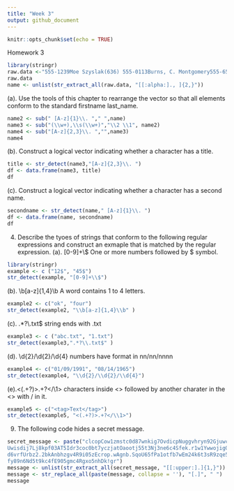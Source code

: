 ```yaml
---
title: "Week 3"
output: github_document
---
```


```r
knitr::opts_chunk$set(echo = TRUE)
```
Homework 3 
```r
library(stringr)
raw.data <-"555-1239Moe Szyslak(636) 555-0113Burns, C. Montgomery555-6542Rev. Timothy Lovejoy555 8904Ned Flanders636-555-3226Simpson, Homer5553642Dr. Julius Hibbert"
raw.data
name <- unlist(str_extract_all(raw.data, "[[:alpha:]., ]{2,}"))
```
(a). Use the tools of this chapter to rearrange the vector so that all elements conform to the standard firstname last_name.
```r
name2 <- sub(" [A-z]{1}\\. "," ",name)
name3 <- sub("(\\w+),\\s(\\w+)","\\2 \\1", name2)
name4 <- sub("[A-z]{2,3}\\. ","",name3)
name4
```
(b). Construct a logical vector indicating whether a character has a title.
```r
title <- str_detect(name3,"[A-z]{2,3}\\. ")
df <- data.frame(name3, title)
df
```
(c). Construct a logical vector indicating whether a character has a second name. 
```r
secondname <- str_detect(name," [A-z]{1}\\. ")
df <- data.frame(name, secondname)
df
```
4. Describe the tyoes of strings that conform to the following regular expressions and construct an exmaple that is matched by the regular expression.
(a). [0-9]+\\$
One or more numbers followed by $ symbol.
```r
library(stringr)
example <- c ("12$", "45$")
str_detect(example, "[0-9]+\\$")
```
(b). \\b[a-z]{1,4}\\b
A word contains 1 to 4 letters.
```r
example2 <- c("ok", "four")
str_detect(example2, "\\b[a-z]{1,4}\\b" )
```
(c). .*?\\.txt$
string ends with .txt
```r
example3 <- c ("abc.txt", "1.txt")
str_detect(example3,".*?\\.txt$" )
```
(d). \\d{2}/\\d{2}/\\d{4}
numbers have format in nn/nn/nnnn
```r
example4 <- c("01/09/1991", "08/14/1965")
str_detect(example4, "\\d{2}/\\d{2}/\\d{4}")
```
(e).<(.+?)>.+?</\\1>
characters inside <> followed by another charater in the <> with / in it.
```r
example5 <- c("<tag>Text</tag>")
str_detect(example5, "<(.+?)>.+?</\\1>")
```
9. The following code hides a secret message.
```r
secret_message <- paste("clcopCow1zmstc0d87wnkig7OvdicpNuggvhryn92Gjuwczi8hqrfpRxs5Aj5dwpn0Tanwo
Uwisdij7Lj8kpf03AT5Idr3coc0bt7yczjatOaootj55t3Nj3ne6c4Sfek.r1w1YwwojigO
d6vrfUrbz2.2bkAnbhzgv4R9i05zEcrop.wAgnb.SqoU65fPa1otfb7wEm24k6t3sR9zqe5
fy89n6Nd5t9kc4fE905gmc4Rgxo5nhDk!gr")
message <- unlist(str_extract_all(secret_message, "[[:upper:].]{1,}"))
message <- str_replace_all(paste(message, collapse = ''), "[.]", " ")
message
```